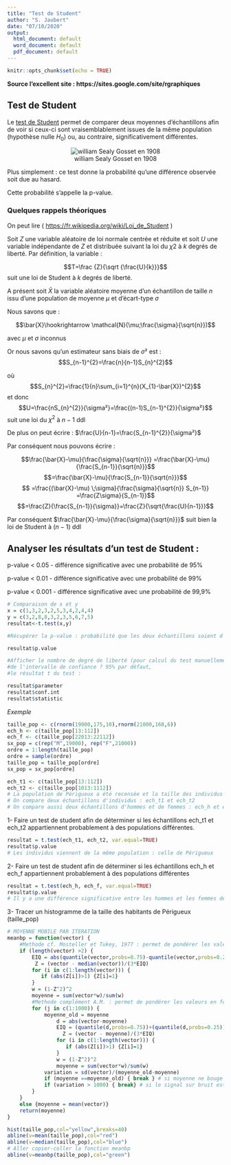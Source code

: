 ---
title: "Test de Student"
author: "S. Jaubert"
date: "07/10/2020"
output:
  html_document: default
  word_document: default
  pdf_document: default
---

```{r setup, include=FALSE}
knitr::opts_chunk$set(echo = TRUE)
```
**Source l'excellent site : https://sites.google.com/site/rgraphiques**


## Test de Student

Le [test de Student](https://fr.wikipedia.org/wiki/William_Gosset) permet de comparer deux moyennes d'échantillons afin de voir si ceux-ci sont vraisemblablement issues de la même population (hypothèse nulle $H_{0}$) ou, au contraire, significativement différentes.

<center>

![william Sealy Gosset en 1908](william_Sealy_Gosset.jpg)

</center>

Plus simplement : ce test donne la probabilité qu'une différence observée soit due au hasard.

Cette probabilité s'appelle la p-value.

### Quelques rappels théoriques

On peut lire ( <https://fr.wikipedia.org/wiki/Loi_de_Student> )

Soit $Z$ une variable aléatoire de loi normale centrée et réduite et soit $U$ une variable indépendante de $Z$ et distribuée suivant la loi du $χ2$ à $k$ degrés de liberté. Par définition, la variable :

$$T=\frac {Z}{\sqrt {\frac{U}{k}}}$$ suit une loi de Student à $k$ degrés de liberté.

A présent soit $\bar{X}$ la variable aléatoire moyenne d'un échantillon de taille $n$ issu d'une population de moyenne $\mu$ et d'écart-type $\sigma$

Nous savons que :

$$\bar{X}\hookrightarrow \mathcal{N}(\mu;\frac{\sigma}{\sqrt{n}})$$

avec $\mu$ et $\sigma$ inconnus

Or nous savons qu'un estimateur sans biais de $\sigma²$ est : $$S_{n-1}^{2}=\frac{n}{n-1}S_{n}^{2}$$

où $$S_{n}^{2}=\frac{1}{n}\sum_{i=1}^{n}(X_{1}-\bar{X})^{2}$$ et donc $$U=\frac{nS_{n}^{2}}{\sigma²}=\frac{(n-1)S_{n-1}^{2}}{\sigma²}$$ suit une loi du $\chi^{2}$ à $n-1$ ddl

De plus on peut écrire : $\frac{U}{n-1}=\frac{S_{n-1}^{2}}{\sigma²}$

Par conséquent nous pouvons écrire :

$$\frac{\bar{X}-\mu}{\frac{\sigma}{\sqrt{n}}} =\frac{\bar{X}-\mu}{\frac{S_{n-1}}{\sqrt{n}}}$$ $$=\frac{\bar{X}-\mu}{\frac{S_{n-1}}{\sqrt{n}}}$$ $$  =\frac{(\bar{X}-\mu) \;\sigma}{\frac{\sigma}{\sqrt{n}} S_{n-1}} =\frac{Z\sigma}{S_{n-1}}$$ $$=\frac{Z}{\frac{S_{n-1}}{\sigma}}=\frac{Z}{\sqrt{\frac{U}{n-1}}}$$

Par conséquent $\frac{\bar{X}-\mu}{\frac{\sigma}{\sqrt{n}}}$ suit bien la loi de Student à $(n-1)$ ddl

## **Analyser les résultats d'un test de Student :**

p-value \< 0.05 - différence significative avec une probabilité de 95%

p-value \< 0.01 - différence significative avec une probabilité de 99%

p-value \< 0.001 - différence significative avec une probabilité de 99,9%

```{r}
# Comparaison de x et y
x = c(1,3,2,3,2,5,3,4,2,4,4) 
y = c(3,2,8,8,3,2,3,5,6,7,5)
resultat<-t.test(x,y)
```

```{r}
#Récupérer la p-value : probabilité que les deux échantillons soient d'une même population

resultat$p.value

#Afficher le nombre de degré de liberté (pour calcul du test manuellement), 
#de l'intervalle de confiance ? 95% par défaut,
#le résultat t du test :

resultat$parameter
resultat$conf.int
resultat$statistic
```

*Exemple*

```{r}
taille_pop <- c(rnorm(19000,175,10),rnorm(21000,168,6))
ech_h <- c(taille_pop[13:112])
ech_f <- c(taille_pop[22013:22112])
sx_pop = c(rep("M",19000), rep("F",21000))
ordre = 1:length(taille_pop)
ordre = sample(ordre) 
taille_pop = taille_pop[ordre]
sx_pop = sx_pop[ordre]

ech_t1 <- c(taille_pop[13:112])
ech_t2 <- c(taille_pop[1013:1112])
# La population de Périgueux a été recensée et la taille des individus notée.
# On compare deux échantillons d'individus : ech_t1 et ech_t2
# On compare aussi deux échantillons d'hommes et de femmes : ech_h et ech_f
```

1- Faire un test de student afin de déterminer si les échantillons ech\_t1 et ech\_t2 appartiennent probablement à des populations différentes.

```{r}
resultat = t.test(ech_t1, ech_t2, var.equal=TRUE)
resultat$p.value
# Les individus viennent de la même population : celle de Périgueux

```

2- Faire un test de student afin de déterminer si les échantillons ech\_h et ech\_f appartiennent probablement à des populations différentes

```{r}
resultat = t.test(ech_h, ech_f, var.equal=TRUE)
resultat$p.value
# Il y a une différence significative entre les hommes et les femmes de Périgueux

```

3- Tracer un histogramme de la taille des habitants de Périgueux (taille\_pop)

```{r}
# MOYENNE MOBILE PAR ITERATION
meanbp = function(vector) {
    #Methode cf. Mosteller et Tukey, 1977 : permet de pondérer les valeurs en fonctions de la distance qui les sépare de la médiane
    if (length(vector) >2) {
        EIQ = abs(quantile(vector,probs=0.75)-quantile(vector,probs=0.25))
         Z = (vector - median(vector))/(3*EIQ)
        for (i in c(1:length(vector))) {
           if (abs(Z[i])>1) {Z[i]=1}
        }
        w = (1-Z^2)^2
        moyenne = sum(vector*w)/sum(w)
        #Methode complément A.M. : permet de pondérer les valeurs en fonctions de la distance qui les sépare de la moyenne calculée précédement (1000 cycles maximum)
        for (j in c(1:1000)) {
            moyenne_old = moyenne
                d = abs(vector-moyenne)
                EIQ = (quantile(d,probs=0.75))+(quantile(d,probs=0.25))
                  Z = (vector - moyenne)/(3*EIQ)
                for (i in c(1:length(vector))) {
                   if (abs(Z[i])>1) {Z[i]=1}
                }
                w = (1-Z^2)^2
                moyenne = sum(vector*w)/sum(w)
            variation = sd(vector)/(moyenne_old-moyenne)
            if (moyenne ==moyenne_old) { break } # si moyenne ne bouge plus
            if (variation > 1000) { break} # si le signal sur bruit est élevé
        }
    }
    else {moyenne = mean(vector)}
    return(moyenne)
}
```

```{r}
hist(taille_pop,col="yellow",breaks=40)
abline(v=mean(taille_pop),col="red")
abline(v=median(taille_pop),col="blue")
# Aller copier-coller la fonction meanbp
abline(v=meanbp(taille_pop),col="green")
```
